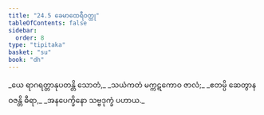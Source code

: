 ```yaml
---
title: "24.5 ခေမာထေရီဝတ္ထု"
tableOfContents: false
sidebar:
  order: 8
type: "tipitaka"
basket: "su"
book: "dh"
---
```



<DynamicBreadcrumb />

<Division number="347" book="dh">

<Paragraph number="373" type="verses" book="dh">
_ယေ ရာဂရတ္တာနုပတန္တိ သောတံ,_  
_သယံကတံ မက္ကဋကောဝ ဇာလံ;_  
_ဧတမ္ပိ ဆေတွာန ဝဇန္တိ ဓီရာ,_  
_အနပေက္ခိနော သဗ္ဗဒုက္ခံ ပဟာယ._
</Paragraph>
</Division>